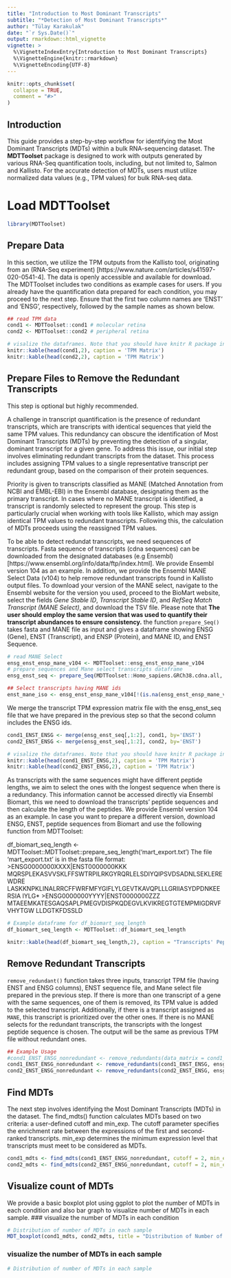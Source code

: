 ```yaml
---
title: "Introduction to Most Dominant Transcripts"
subtitle: "*Detection of Most Dominant Transcripts*"
author: "Tülay Karakulak"
date: "`r Sys.Date()`"
output: rmarkdown::html_vignette
vignette: >
  %\VignetteIndexEntry{Introduction to Most Dominant Transcripts}
  %\VignetteEngine{knitr::rmarkdown}
  %\VignetteEncoding{UTF-8}
---
```


```r
knitr::opts_chunk$set(
  collapse = TRUE,
  comment = "#>"
)
```

## Introduction

This guide provides a step-by-step workflow for identifying the Most Dominant Transcripts (MDTs) within a bulk RNA-sequencing dataset. The **MDTToolset** package is designed to work with outputs generated by various RNA-Seq quantification tools, including, but not limited to, Salmon and Kallisto. For the accurate detection of MDTs, users must utilize normalized data values (e.g., TPM values) for bulk RNA-seq data.

# Load MDTToolset
```r
library(MDTToolset)
```


## Prepare Data
In this section, we utilize the TPM outputs from the Kallisto tool, originating from an (RNA-Seq experiment) [https://www.nature.com/articles/s41597-020-0541-4]. The data is openly accessible and available for download. The MDTToolset includes two conditions as example cases for users. If you already have the quantification data prepared for each condition, you may proceed to the next step. Ensure that the first two column names are 'ENST' and 'ENSG', respectively, followed by the sample names as shown below.

```r
## read TPM data 
cond1 <- MDTToolset::cond1 # molecular retina
cond2 <- MDTToolset::cond2 # peripheral retina 

# visalize the dataframes. Note that you should have knitr R package installed.
knitr::kable(head(cond1,2), caption = 'TPM Matrix')
knitr::kable(head(cond2,2), caption = 'TPM Matrix')

```

## Prepare Files to Remove the Redundant Transcripts
This step is optional but highly recommended.

A challenge in transcript quantification is the presence of redundant transcripts, which are transcripts with identical sequences that yield the same TPM values. This redundancy can obscure the identification of Most Dominant Transcripts (MDTs) by preventing the detection of a singular, dominant transcript for a given gene. To address this issue, our initial step involves eliminating redundant transcripts from the dataset. This process includes assigning TPM values to a single representative transcript per redundant group, based on the comparison of their protein sequences.

Priority is given to transcripts classified as MANE (Matched Annotation from NCBI and EMBL-EBI) in the Ensembl database, designating them as the primary transcript. In cases where no MANE transcript is identified, a transcript is randomly selected to represent the group. This step is particularly crucial when working with tools like Kallisto, which may assign identical TPM values to redundant transcripts. Following this, the calculation of MDTs proceeds using the reassigned TPM values.

To be able to detect redundat transcripts, we need sequences of transcripts. Fasta sequence of transcripts (cdna sequences) can be downloaded from the designated databases (e.g Ensembl)[https://www.ensembl.org/info/data/ftp/index.html]. We provide Ensembl version 104 as an example. In addition, we provide the Ensembl MANE Select Data (v104) to help remove redundant transcripts found in Kallisto output files.  To download your version of the MANE select, navigate to the Ensembl website for the version you used, proceed to the BioMart website, select the fields *Gene Stable ID*, *Transcript Stable ID*, and *RefSeq Match Transcript (MANE Select)*, and download the TSV file. 
Please note that **The user should employ the same version that was used to quantify their transcript abundances to ensure consistency.**
the function `prepare_Seq()` takes fasta and MANE file as input and gives a dataframe showing ENSG (Gene), ENST (Transcript), and ENSP (Protein), and MANE ID, and ENST Sequence.

```r
# read MANE Select
ensg_enst_ensp_mane_v104 <- MDTToolset::ensg_enst_ensp_mane_v104
# prepare sequences and Mane select transcripts dataframe
ensg_enst_seq <- prepare_Seq(MDTToolset::Homo_sapiens.GRCh38.cdna.all, ensg_enst_ensp_mane_v104)

## Select transcripts having MANE ids
enst_mane_iso <- ensg_enst_ensp_mane_v104[!(is.na(ensg_enst_ensp_mane_v104$RefSeq.match.transcript..MANE.Select.) | ensg_enst_ensp_mane_v104$RefSeq.match.transcript..MANE.Select. == ''),c(1,2,3,4)]
```
 
We merge the transcript TPM expression matrix file with the ensg_enst_seq file that we have prepared in the previous step so that the second column includes the ENSG ids.
```r
cond1_ENST_ENSG <- merge(ensg_enst_seq[,1:2], cond1, by='ENST')
cond2_ENST_ENSG <- merge(ensg_enst_seq[,1:2], cond2, by='ENST')

# visalize the dataframes. Note that you should have knitr R package installed.
knitr::kable(head(cond1_ENST_ENSG,2), caption = 'TPM Matrix')
knitr::kable(head(cond2_ENST_ENSG,2), caption = 'TPM Matrix')
```

As transcripts with the same sequences might have different peptide lengths, we aim to select the ones with the longest sequence when there is a redundancy. This information cannot be accessed directly via Ensembl Biomart, this we need to download the transcripts' peptide sequences and then calculate the length of the peptides. We provide Ensembl version 104 as an example. In case you want to prepare a different version, download ENSG, ENST, peptide sequences from Biomart and use the following function from MDTToolset:

df_biomart_seq_length <- MDTToolset::MDTToolset::prepare_seq_length('mart_export.txt') 
The file 'mart_export.txt' is in the fasta file format:
>ENSG0000000XXXX|ENST0000000KKK
MQRSPLEKASVVSKLFFSWTRPILRKGYRQRLELSDIYQIPSVDSADNLSEKLEREWDRE
LASKKNPKLINALRRCFFWRFMFYGIFLYLGEVTKAVQPLLLGRIIASYDPDNKEERSIA
IYLG*
>ENSG0000000YYYY|ENST0000000ZZZ
MTAEEMKATESGAQSAPLPMEGVDISPKQDEGVLKVIKREGTGTEMPMIGDRVFVHYTGW
LLDGTKFDSSLD

```r
# Example dataframe for df_biomart_seq_length 
df_biomart_seq_length <- MDTToolset::df_biomart_seq_length

knitr::kable(head(df_biomart_seq_length,2), caption = "Transcripts' Peptide Seq Length")
```


## Remove Redundant Transcripts
`remove_redundant()` function takes three inputs, transcript TPM file (having ENST and ENSG columns), ENST sequence file, and Mane select file prepared in the previous step. If there is more than one transcript of a gene with the same sequences, one of them is removed, its TPM value is added to the selected transcript. Additionally, if there is a transcript assigned as `MANE`, this transcript is prioritized over the other ones. If there is no MANE selects for the redundant transcripts, the transcripts with the longest peptide sequence is chosen. The output will be the same as previous TPM file without redundant ones.

```r
## Example Usage
#cond1_ENST_ENSG_nonredundant <- remove_redundants(data_matrix = cond1_ENST_ENSG, enst_ensp_sequences = ensg_enst_seq, mane_select =  NULL, peptide_lengths = NULL)
cond1_ENST_ENSG_nonredundant <- remove_redundants(cond1_ENST_ENSG, ensg_enst_seq, enst_mane_iso, df_biomart_seq_length)
cond2_ENST_ENSG_nonredundant <- remove_redundants(cond2_ENST_ENSG, ensg_enst_seq, enst_mane_iso, df_biomart_seq_length)
```


## Find MDTs
The next step involves identifying the Most Dominant Transcripts (MDTs) in the dataset. The find_mdts() function calculates MDTs based on two criteria: a user-defined cutoff and min_exp. The cutoff parameter specifies the enrichment rate between the expressions of the first and second-ranked transcripts. min_exp determines the minimum expression level that transcripts must meet to be considered as MDTs.
```r
cond1_mdts <- find_mdts(cond1_ENST_ENSG_nonredundant, cutoff = 2, min_exp = 0.2)
cond2_mdts <- find_mdts(cond2_ENST_ENSG_nonredundant, cutoff = 2, min_exp = 0.2)
```

## Visualize count of MDTs
We provide a basic boxplot plot using ggplot to plot the number of MDTs in each condition and also bar graph to visualize number of MDTs in each sample. 
### visualize the number of MDTs in each condition

```r
# Distribution of number of MDTs in each sample
MDT_boxplot(cond1_mdts, cond2_mdts, title = "Distribution of Number of MDTs", x_axis_label = "Condition", y_axis_label = "Number of MDT")
```

### visualize the number of MDTs in each sample
```r
# Distribution of number of MDTs in each sample
```

